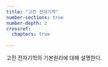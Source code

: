 ```yaml
---
title: "고전 전자기학"
number-sections: true
number-depth: 2
crossref:
  chapters: true
  
---
```


고전 전자기학의 기본원리에 대해 설명한다.